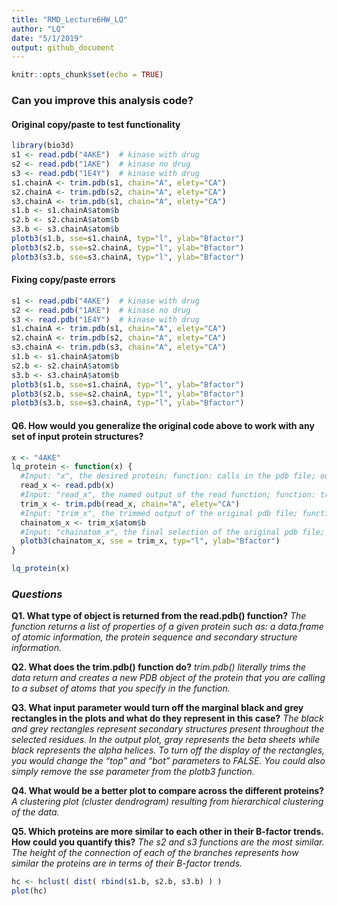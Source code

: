 ```yaml
---
title: "RMD_Lecture6HW_LQ"
author: "LQ"
date: "5/1/2019"
output: github_document
---
```


```r
knitr::opts_chunk$set(echo = TRUE)
```

### Can you improve this analysis code?
#### Original copy/paste to test functionality

```r
library(bio3d)
s1 <- read.pdb("4AKE")  # kinase with drug
s2 <- read.pdb("1AKE")  # kinase no drug
s3 <- read.pdb("1E4Y")  # kinase with drug
s1.chainA <- trim.pdb(s1, chain="A", elety="CA")
s2.chainA <- trim.pdb(s2, chain="A", elety="CA")
s3.chainA <- trim.pdb(s1, chain="A", elety="CA")
s1.b <- s1.chainA$atom$b
s2.b <- s2.chainA$atom$b
s3.b <- s3.chainA$atom$b
plotb3(s1.b, sse=s1.chainA, typ="l", ylab="Bfactor")
plotb3(s2.b, sse=s2.chainA, typ="l", ylab="Bfactor")
plotb3(s3.b, sse=s3.chainA, typ="l", ylab="Bfactor")

```

#### Fixing copy/paste errors

```r
s1 <- read.pdb("4AKE")  # kinase with drug
s2 <- read.pdb("1AKE")  # kinase no drug
s3 <- read.pdb("1E4Y")  # kinase with drug
s1.chainA <- trim.pdb(s1, chain="A", elety="CA")
s2.chainA <- trim.pdb(s2, chain="A", elety="CA")
s3.chainA <- trim.pdb(s3, chain="A", elety="CA")
s1.b <- s1.chainA$atom$b
s2.b <- s2.chainA$atom$b
s3.b <- s3.chainA$atom$b
plotb3(s1.b, sse=s1.chainA, typ="l", ylab="Bfactor")
plotb3(s2.b, sse=s2.chainA, typ="l", ylab="Bfactor")
plotb3(s3.b, sse=s3.chainA, typ="l", ylab="Bfactor")
```

#### **Q6. How would you generalize the original code above to work with any set of input protein structures?**

```r
x <- "4AKE"
lq_protein <- function(x) {
  #Input: "x", the desired protein; function: calls in the pdb file; output: file of class pdb
  read_x <- read.pdb(x)
  #Input: "read_x", the named output of the read function; function: trims the original pdb file to only read (and provide a name vector) of the alpha carbons on the alpha chain; output: trimmed pdb file
  trim_x <- trim.pdb(read_x, chain="A", elety="CA")
  #Input: "trim_x", the trimmed output of the original pdb file; function: selects the atoms and b factors from the trimmed file; output: 
  chainatom_x <- trim_x$atom$b
  #Input: "chainatom_x", the final selection of the original pdb file; function: uses the bio3d package to plot our trimmed and selected data of the desired protein; output: specified plot
  plotb3(chainatom_x, sse = trim_x, typ="l", ylab="Bfactor")
}

lq_protein(x)
```


### *Questions*

**Q1. What type of object is returned from the read.pdb() function?**
    *The function returns a list of properties of a given protein such as: a data.frame of atomic information, the protein sequence and secondary structure information.*

**Q2. What does the trim.pdb() function do?**
   *trim.pdb() literally trims the data return and creates a new PDB object of the protein that you are calling to a subset of atoms that you specify in the function.*

**Q3. What input parameter would turn off the marginal black and grey rectangles in the plots and what do they represent in this case?**
    *The black and grey rectangles represent secondary structures present throughout the selected residues.  In the output plot, gray represents the beta sheets while black represents the alpha helices. To turn off the display of the rectangles, you would change the "top" and "bot" parameters to FALSE.  You could also simply remove the sse parameter from the plotb3 function.*
    
**Q4. What would be a better plot to compare across the different proteins?**
  *A clustering plot (cluster dendrogram) resulting from hierarchical clustering of the data.*
  
**Q5. Which proteins are more similar to each other in their B-factor trends. How could you quantify this?**
  *The s2 and s3 functions are the most similar. The height of the connection of each of the branches represents how similar the proteins are in terms of their B-factor trends.*

```r
hc <- hclust( dist( rbind(s1.b, s2.b, s3.b) ) )
plot(hc)
```

















